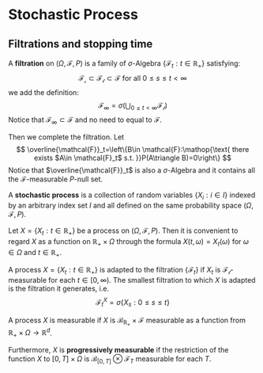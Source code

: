 # Stochastic Process

## Filtrations and stopping time


::: {.definition  name="filtration"}

A **filtration** on $(\Omega,\mathcal{F},P)$ is a family of  $\sigma$-Algebra $\left\{\mathcal{F}_t:t\in \mathbb{R}_+\right\}$ satisfying:
$$ 
\mathcal{F_s\subset F_t\subset F}\mathop{\text{ for all }}0\le s\le t\lt \infty
$$
we add the definition:
$$ 
\mathcal{F}_\infty=\sigma\left(\bigcup_{0\le t\lt \infty} \mathcal{F_t}\right)
$$
Notice that $\mathcal{F}_\infty\subset \mathcal{F}$ and no need to equal to $\mathcal{F}$.

:::

Then we complete the filtration. Let 
$$
\overline{\mathcal{F}}_t=\left\{B\in \mathcal{F}:\mathop{\text{ there exists $A\in \mathcal{F}_t$ s.t. }}P(A\triangle B)=0\right\}
$$
Notice that $\overline{\mathcal{F}}_t$ is also a $\sigma$-Algebra and it contains all the $\mathcal{F}$-measurable $P$-null set.


::: {.definition  name="stochastic process"}

A **stochastic process** is a collection of random variables $\left\{X_{i}:i\in I\right\}$ indexed by an arbitrary index set $I$ and all defined on the same probability space $(\Omega,\mathcal{F},P)$.

Let $X=\left\{X_t:t\in \mathbb{R}_+\right\}$ be a process on $(\Omega,\mathcal{F},P)$. Then it is convenient to regard $X$ as a function on $\mathbb{R}_+\times \Omega$ through the formula $X(t,\omega)=X_t(\omega)$ for $\omega\in \Omega$ and $t\in \mathbb{R}_+$.

:::

::: {.definition  name="Adapted"}

A process $X=\left\{X_t:t\in \mathbb{R}_+\right\}$ is adapted to the filtration $\left\{\mathcal{F}_t\right\}$ if $X_t$ is $\mathcal{F_t}$-measurable for each $t\in [0,\infty)$. The smallest filtration to which $X$ is adapted is the filtration it generates, i.e. 
$$ 
\mathcal{F}_t^{X}=\sigma\left\{X_s:0\le s\le t\right\}
$$

:::

::: {.definition  name="measurability of a process"}

A process $X$ is measurable if $X$ is $\mathcal{B}_{\mathbb{R}_+}\times \mathcal{F}$ measurable as a function from $\mathbb{R}_+\times \Omega\to \mathbb{R}^{d}$.

Furthermore, $X$ is **progressively measurable** if the restriction of the function $X$ to $[0,T]\times \Omega$ is  $\mathcal{B}_{[0,T]}\otimes \mathcal{F}_T$ measurable for each $T$.

:::




















